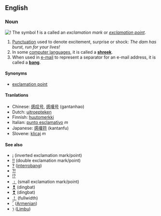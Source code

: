 ==English==
===Noun===

[[Image:Bang icon 32x32.jpg|!]] The symbol '''!''' is a called an ''exclamation mark'' or ''[[exclamation point]]''.  
#[[Punctuation]] used to denote excitement, surprise or shock: ''The dam has burst, run for your lives!''
#In some [[computer language]]s, it is called a '''[[shreek]]'''.  
#When used in [[e-mail]] to represent a separator for an e-mail address, it is called a '''[[bang]]'''.

====Synonyms====
*[[exclamation point]]

====Tranlations====
*Chinese: [[感叹号]], [[感嘆号]] (gantanhao)
*Dutch: [[uitroepteken]]
*Finnish: [[huutomerkki]]
*Italian: [[punto esclamativo]] ''m''
*Japanese: [[感嘆符]] (kantanfu)
*Slovene: [[klicaj]] ''m''

====See also====
*[[¡]] (inverted exclamation mark/point)
*[[‼]] (double exclamation mark/point)
*[[‽]] ([[interrobang]])
*[[⁈]]
*[[⁉]]
*[[﹗]] (small exclamation mark/point)
*[[❢]] (dingbat)
*[[❣]] (dingbat)
*[[！]] (fullwidth)
*[[՜]] ([[Armenian]])
*[[᥄]] ([[Limbu]])

{{Punctuation}}